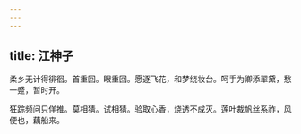 ```yaml
---
---
---
```

title: 江神子
---



柔乡无计得徘徊。首重回。眼重回。愿逐飞花，和梦绕妆台。呵手为卿添翠黛，愁一蹙，暂时开。

狂踪频问只佯推。莫相猜。试相猜。验取心香，烧透不成灭。莲叶裁帆丝系祚，风便也，藕船来。